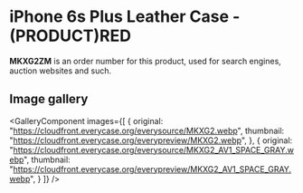 
# iPhone 6s Plus Leather Case - (PRODUCT)RED

<Callout type='info' emoji='👉🏻'>**MKXG2ZM** is an order number for this product, used for search engines, auction websites and such.</Callout>

## Image gallery

<GalleryComponent
    images={[
      {
        original: "https://cloudfront.everycase.org/everysource/MKXG2.webp",
        thumbnail: "https://cloudfront.everycase.org/everypreview/MKXG2.webp",
      },
      {
        original: "https://cloudfront.everycase.org/everysource/MKXG2_AV1_SPACE_GRAY.webp",
        thumbnail: "https://cloudfront.everycase.org/everypreview/MKXG2_AV1_SPACE_GRAY.webp",
      }
    ]}
  />
